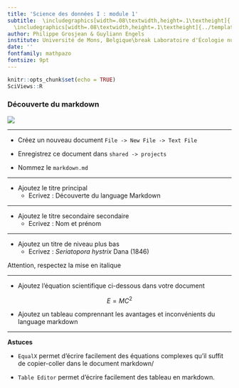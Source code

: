 ```yaml
---
title: 'Science des données I : module 1'
subtitle:  \includegraphics[width=.08\textwidth,height=.1\textheight]{../template/biodatascience.png}
  \includegraphics[width=.08\textwidth,height=.1\textheight]{../template/SciViews-logo.pdf} \vfill Découverte de Rstudio et du language Markdown
author: Philippe Grosjean & Guyliann Engels
institute: Université de Mons, Belgique\break Laboratoire d'Écologie numérique des Milieux aquatiques\break \includegraphics[width=.08\textwidth,height=.1\textheight]{../template/EcoNum-logo.pdf} \break \url{http://biodatascience-course.sciviews.org} \break \url{Philippe.Grosjean@umons.ac.be}, \url{Guyliann.Engels@umons.ac.be}
date: ''
fontfamily: mathpazo
fontsize: 9pt
---
```




```r
knitr::opts_chunk$set(echo = TRUE)
SciViews::R
```

### Découverte du markdown

![](../../image/sdd1_01/rstudio.png)

___

- Créez un nouveau document `File -> New File -> Text File`

- Enregistrez ce document dans `shared -> projects` 

- Nommez le `markdown.md`

___

- Ajoutez le titre principal 
    +  Ecrivez : Découverte du language Markdown

___

- Ajoutez le titre secondaire secondaire
    +  Ecrivez : Nom et prénom 

___


- Ajoutez un titre de niveau plus bas 
    +  Ecrivez : *Seriatopora hystrix* Dana (1846)

Attention, respectez la mise en italique 

___

- Ajoutez l'équation scientifique ci-dessous dans votre document

$$E = MC^2$$

- Ajoutez un tableau comprennant les avantages et inconvénients du language markdown


___

**Astuces**

- `EqualX` permet d'écrire facilement des équations complexes qu'il suffit de copier-coller dans le document markdown/

- `Table Editor` permet d'écrire facilement des tableau en markdown. 
